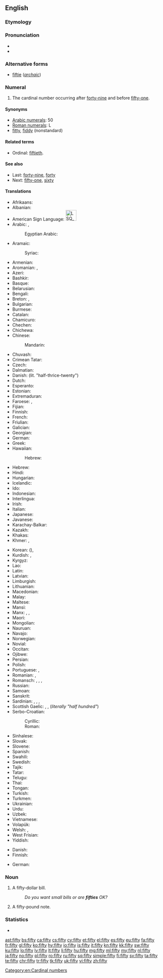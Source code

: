 ==English==

===Etymology===
{{etyl|ang|en}} {{term|fiftig|fīftiġ|lang=ang|sc=Latinx}}

===Pronunciation===
* {{IPA|/ˈfɪfti/}}
* {{audio|en-us-fifty.ogg|Audio (US)}}

===Alternative forms===
* [[fiftie]] (''[[archaic]]'')

===Numeral===
{{head|en|numeral}}

# The cardinal number occurring after [[forty-nine]] and before [[fifty-one]].

====Synonyms====
* [[w:Arabic numerals|Arabic numerals]]: 50
* [[w:Roman numerals|Roman numerals]]: L
* [[fitty]], [[fiddy]] (nonstandard)

====Related terms====
* Ordinal: [[fiftieth]].

====See also====
* Last: [[forty-nine]], [[forty]]
* Next: [[fifty-one]], [[sixty]]

====Translations====
{{trans-top|cardinal number}}
* Afrikaans: {{t-|af|vyftig}}
* Albanian: {{t-|sq|pesëdhjetë}}
* American Sign Language: [[Image:LSQ 50.jpg|35px]]
* Arabic: {{t-|ar|خمسين|tr=xamsīn|alt=خَمْسِينَ|sc=Arab}}, {{qualifier|only nominative, formal}} {{t-|ar|خمسون|tr=xamsūn|alt=خَمْسُونَ|sc=Arab}}
*: Egyptian Arabic: {{tø|arz|خمسين|tr=xamsīn|sc=Arab}}
* Aramaic:
*: Syriac: {{tø|arc|ܚܡܫܝܢ|c|tr=khamshīn|sc=Syrc}}
* Armenian: {{t+|hy|հիսուն|tr=hisun}}
* Aromanian: {{t-|rup|tsindzãts}}, {{t-|rup|tsindzãtsi}}
* Azeri: {{t+|az|əlli}}
* Bashkir: {{tø|ba|илле|sc=Cyrl}}
* Basque: {{t+|eu|berrogeita hamar}}
* Belarusian: {{t-|be|пяцьдзесят|tr=pjacʹdzesját|sc=Cyrl}}
* Bengali: {{t-|bn|পঞ্চাশ|tr=pôncash|sc=Beng}}
* Breton: {{t+|br|hanter-kant}}, {{t-|br|pemont}}
* Bulgarian: {{t-|bg|петдесет|tr=petdeset|sc=Cyrl}}
* Burmese: {{t-|my|ငါးဆယ်|tr=nga:zè|sc=Mymr}}
* Catalan: {{t+|ca|cinquanta}}
* Chamicuro: {{tø|ccc|pichka chunka}}
* Chechen: {{tø|ce|шовзткъе итт|tr=šovztqhe itt}}
* Chichewa: {{tø|ny|makumi asanu}}
* Chinese:
*: Mandarin: {{t|cmn|五十|tr=wǔshí|sc=Hani}}
* Chuvash: {{tø|cv|аллӑ|tr=allă|sc=Cyrl}}
* Crimean Tatar: {{tø|crh|elli}}
* Czech: {{t+|cs|padesát}}
* Dalmatian: {{tø|dlm|čoncuanta}}
* Danish: {{t+|da|halvtreds}} (lit. "half-thrice-twenty")
* Dutch: {{t+|nl|vijftig|f}}
* Esperanto: {{t-|eo|kvindek}}
* Estonian: {{t-|et|viiskümmend}}
* Extremaduran: {{tø|ext|cincuenta}}
* Faroese: {{t-|fo|fimmti}}, {{t-|fo|hálvtrýss}}
* Fijian: {{t-|fj|lima saga vulu}}
* Finnish: {{t-|fi|viisikymmentä}}
* French: {{t+|fr|cinquante|m}}
* Friulian: {{tø|fur|cincuante}}
* Galician: {{t+|gl|cincuenta}}
* Georgian: {{t-|ka|ორმოცდაათი|tr=ormoc'daat'i|sc=Geor}}
* German: {{t+|de|fünfzig|f}}
* Greek: {{t+|el|πενήντα|tr=penínta|sc=Grek}}
* Hawaiian: {{tø|haw|kanalima}}
*: Hebrew: {{tø|haw|חמשין|c|tr=khamshīn|sc=Hebr}}
* Hebrew: {{t-|he|חמשים|m|f|tr=khamishím|alt=חֲמִשִּׁים|sc=Hebr}}
* Hindi: {{t+|hi|पचास|tr=pacās|sc=Deva}}
* Hungarian: {{t+|hu|ötven}}
* Icelandic: {{t+|is|fimmtíu}}
* Ido: {{t+|io|kinadek}}
* Indonesian: {{t-|id|lima puluh}}
* Interlingua: {{t-|ia|cinquanta}}
* Irish: {{t+|ga|caoga}}
* Italian: {{t+|it|cinquanta|f}}
* Japanese: {{t+|ja|五十|tr=ごじゅう, gojū, いそ, iso, い, i|sc=Jpan}}
* Javanese: {{t-|jv|seket}}
* Karachay-Balkar: {{tø|krc|элли|tr=elli|sc=Cyrl}}
* Kazakh: {{t|kk|елу|tr=elw|sc=Cyrl}}
* Khakas: {{tø|kjh|иліг|sc=Cyrl}}
* Khmer: {{t+|km|ហាសិប|tr=haː səp|sc=Khmr}}, {{qualifier|numeral}} {{l|km|៥០}}
{{trans-mid}}
* Korean: {{t+|ko|오십|tr=osip|sc=Kore}} ({{t+|ko|五十|sc=Kore}}), {{t+|ko|쉰|tr=swin|sc=Kore}}
* Kurdish: {{t+|ku|pêncî}}, {{t+|ku|په‌نجا|sc=ku-Arab}}
* Kyrgyz: {{t-|ky|элүү|tr=elüü|sc=Cyrl}}
* Lao: {{t-|lo|ຫ້າສິບ|tr=hȁː síp|sc=Laoo}}
* Latin: {{t-|la|quinquaginta}}
* Latvian: {{t+|lv|piecdesmit}}
* Limburgish: {{t+|li|vieftig}}
* Lithuanian: {{t+|lt|penkiasdešimt}}
* Macedonian: {{t-|mk|педесет|tr=pédeset}}
* Malay: {{t-|ms|lima puluh}}
* Maltese: {{t-|mt|ħamsin}}
* Mansi: {{tø|mns|атлов|tr=atlow}}
* Manx: {{t-|gv|jeih as daeed}}, {{t-|gv|lieh cheead}}, {{t-|gv|queigad}}
* Maori: {{t+|mi|rima tekau}}
* Mongolian: {{t-|mn|тавь|tr=tavʹ|sc=Cyrl}}
* Nauruan: {{t-|na|ajima|sc=Knda}}
* Navajo: {{tø|nv|ashdladiin|sc=nv-Latn}}
* Norwegian: {{t+|no|femti}}
* Novial: {{tø|nov|sinkanti}}
* Occitan: {{t+|oc|cinquanta}}
* Ojibwe: {{tø|oj|naanimidana}}
* Persian: {{t+|fa|پنجاه|tr=panjâh}}
* Polish: {{t+|pl|pięćdziesiąt}}
* Portuguese: {{t+|pt|cinquenta}} {{qualifier|Portugal}}, {{t+|pt|cinqüenta}} {{qualifier|Brazil}}
* Romanian: {{t+|ro|cincizeci}}, {{t-|ro|cinzeci}}
* Romansch: {{t-|rm|tschuncanta}}, {{t-|rm|tschuncànta}}, {{t-|rm|tschunconta}}, {{t-|rm|tschinquaunta}}
* Russian: {{t+|ru|пятьдесят|tr=pjatʹdesját|sc=Cyrl}}
* Samoan: {{t-|sm|limangafulu|sc=Latn}}
* Sanskrit: {{t-|sa|पञ्चाशत्|tr=pañcāśat}}
* Sardinian: {{t-|sc|chimbanta}}, {{t-|sc|chimmanta}}, {{t-|sc|cimmanta}}, {{t-|sc|cincanta}}
* Scottish Gaelic: {{qualifier|old system}} {{t-|gd|dà}} {{t-|gd|fichead|alt=fhichead}} {{t-|gd|'s}} {{t-|gd|deich|alt=a deich}}, {{qualifier|new system}} {{t-|gd|naochad}}, {{qualifier|also common}} {{t-|gd|leth-cheud}} (''literally "half hundred"'')
* Serbo-Croatian:
*: Cyrillic: {{t-|sh|педесет}}
*: Roman: {{t-|sh|pedeset}}
* Sinhalese: {{t-|si|පනහ|tr=panaha|sc=Sinh}}
* Slovak: {{t-|sk|päťdesiat}}
* Slovene: {{t+|sl|petdeset}}
* Spanish: {{t+|es|cincuenta}}
* Swahili: {{t+|sw|hamsini}}
* Swedish: {{t+|sv|femtio}}
* Tajik: {{t-|tg|панчох|tr=pančoh|sc=Cyrl}}
* Tatar: {{t+|tt|илле|tr=ille|sc=Cyrl}}
* Telugu: {{t-|te|యాభై|tr=yaabhai}}
* Thai: {{t-|th|ห้าสิบ|tr=hâa sìp|sc=Thai}}
* Tongan: {{t-|to|limagofulu|sc=Knda}}
* Turkish: {{t+|tr|elli}}
* Turkmen: {{t+|tk|elli}}
* Ukrainian: {{t-|uk|п’ятдесят|tr=pʹjatdesját|sc=Cyrl}}
* Urdu: {{t-|ur|پچاس|tr=pacās|sc=ur-Arab}}
* Uzbek: {{t-|uz|ellik}}
* Vietnamese: {{t+|vi|năm mươi}}
* Volapük: {{t+|vo|luldeg}}
* Welsh: {{t+|cy|hanner cant}} {{qualifier|vigesimal, traditional}}, {{t-|cy|pum deg}} {{qualifier|decimal}}
* West Frisian: {{t-|fy|fyftich}}
* Yiddish: {{t-|yi|פופציק|tr=fuftsik|sc=Hebr}}
{{trans-bottom}}

{{trans-top|bill}}
* Danish: {{t-|da|halvtredser|c}}
* Finnish: {{t-|fi|viiskymppi}}
{{trans-mid}}
* German: {{t+|de|Fünfziger|m}}
{{trans-bottom}}

===Noun===
{{en-noun|fifties}}

# {{context|countable|lang=en}} A fifty-dollar bill.
#: ''Do you want small bills or are '''fifties''' OK?''
# {{context|countable|lang=en}} A fifty-pound note.

===Statistics===
* {{rank|scene|hot|I'd|847|fifty|trust|perfectly|fixed}}

[[Category:en:Cardinal numbers]]

[[ast:fifty]]
[[bs:fifty]]
[[ca:fifty]]
[[cs:fifty]]
[[cy:fifty]]
[[et:fifty]]
[[el:fifty]]
[[es:fifty]]
[[eu:fifty]]
[[fa:fifty]]
[[fr:fifty]]
[[gl:fifty]]
[[ko:fifty]]
[[hy:fifty]]
[[io:fifty]]
[[is:fifty]]
[[it:fifty]]
[[kn:fifty]]
[[kk:fifty]]
[[sw:fifty]]
[[ku:fifty]]
[[lo:fifty]]
[[lv:fifty]]
[[lt:fifty]]
[[li:fifty]]
[[hu:fifty]]
[[mg:fifty]]
[[ml:fifty]]
[[my:fifty]]
[[nl:fifty]]
[[ja:fifty]]
[[no:fifty]]
[[pl:fifty]]
[[ro:fifty]]
[[ru:fifty]]
[[sq:fifty]]
[[simple:fifty]]
[[fi:fifty]]
[[sv:fifty]]
[[ta:fifty]]
[[te:fifty]]
[[chr:fifty]]
[[tr:fifty]]
[[tk:fifty]]
[[uk:fifty]]
[[vi:fifty]]
[[zh:fifty]]
